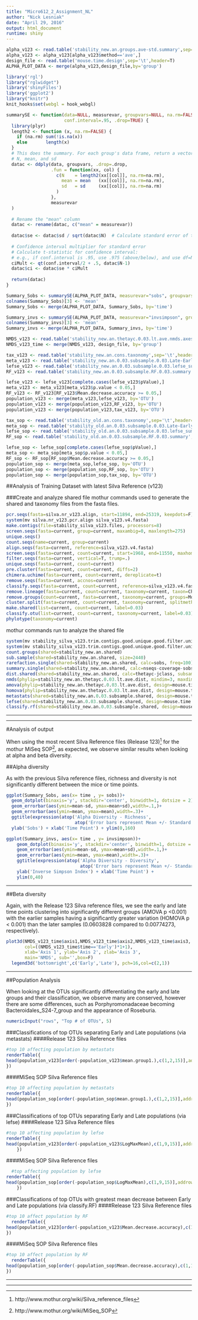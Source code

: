 ```yaml
---
title: "Micro612_2_Assignment_NL"
author: "Nick Lesniak"
date: "April 29, 2016"
output: html_document
runtime: shiny
---
```



```r
alpha_v123 <- read.table('stability_new.an.groups.ave-std.summary',sep='\t',header = T)
alpha_v123 <- alpha_v123[alpha_v123$method=='ave',]
design_file <- read.table('mouse.time.design',sep='\t',header=T)
ALPHA_PLOT_DATA <- merge(alpha_v123,design_file,by='group')

library('rgl')
library("rglwidget")
library('shinyFiles')
library('ggplot2')
library("knitr")
knit_hooks$set(webgl = hook_webgl)

summarySE <- function(data=NULL, measurevar, groupvars=NULL, na.rm=FALSE,
                      conf.interval=.95, .drop=TRUE) {
  library(plyr)
  length2 <- function (x, na.rm=FALSE) {
    if (na.rm) sum(!is.na(x))
    else       length(x)
  }
  # This does the summary. For each group's data frame, return a vector with
  # N, mean, and sd
  datac <- ddply(data, groupvars, .drop=.drop,
                 .fun = function(xx, col) {
                   c(N    = length2(xx[[col]], na.rm=na.rm),
                     mean = mean   (xx[[col]], na.rm=na.rm),
                     sd   = sd     (xx[[col]], na.rm=na.rm)
                   )
                 },
                 measurevar
  )
  
  # Rename the "mean" column    
  datac <- rename(datac, c("mean" = measurevar))
  
  datac$se <- datac$sd / sqrt(datac$N)  # Calculate standard error of the mean
  
  # Confidence interval multiplier for standard error
  # Calculate t-statistic for confidence interval: 
  # e.g., if conf.interval is .95, use .975 (above/below), and use df=N-1
  ciMult <- qt(conf.interval/2 + .5, datac$N-1)
  datac$ci <- datac$se * ciMult
  
  return(datac)
}

Summary_Sobs <- summarySE(ALPHA_PLOT_DATA, measurevar="sobs", groupvars='time')
colnames(Summary_Sobs)[3] <- 'mean'
Summary_Sobs <- merge(ALPHA_PLOT_DATA, Summary_Sobs, by='time')

Summary_invs <- summarySE(ALPHA_PLOT_DATA, measurevar="invsimpson", groupvars='time')
colnames(Summary_invs)[3] <- 'mean'
Summary_invs <- merge(ALPHA_PLOT_DATA, Summary_invs, by='time')

NMDS_v123 <- read.table('stability_new.an.thetayc.0.03.lt.ave.nmds.axes', sep='\t',header=T)
NMDS_v123_time <- merge(NMDS_v123, design_file, by='group')

tax_v123 <- read.table('stability_new.an.cons.taxonomy',sep='\t',header=T)
meta_v123 <- read.table('stability_new.an.0.03.subsample.0.03.Late-Early.metastats',sep='\t',header=T)
lefse_v123 <- read.table('stability_new.an.0.03.subsample.0.03.lefse_summary',sep='\t',header=T,fill=T)
RF_v123 <- read.table('stability_new.an.0.03.subsample.RF.0.03.summary',sep='\t',header=T)

lefse_v123 <- lefse_v123[complete.cases(lefse_v123$pValue),]
meta_v123 <- meta_v123[meta_v123$p.value < 0.05,]
RF_v123 <- RF_v123[RF_v123$Mean.decrease.accuracy >= 0.05,]
population_v123 <- merge(meta_v123,lefse_v123, by='OTU')
population_v123 <- merge(population_v123,RF_v123, by='OTU')
population_v123 <- merge(population_v123,tax_v123, by='OTU')

tax_sop <- read.table('stability_old.an.cons.taxonomy',sep='\t',header=T)
meta_sop <- read.table('stability_old.an.0.03.subsample.0.03.Late-Early.metastats',sep='\t',header=T)
lefse_sop <- read.table('stability_old.an.0.03.subsample.0.03.lefse_summary',sep='\t',header=T,fill=T)
RF_sop <- read.table('stability_old.an.0.03.subsample.RF.0.03.summary',sep='\t',header=T)

lefse_sop <- lefse_sop[complete.cases(lefse_sop$pValue),]
meta_sop <- meta_sop[meta_sop$p.value < 0.05,]
RF_sop <- RF_sop[RF_sop$Mean.decrease.accuracy >= 0.05,]
population_sop <- merge(meta_sop,lefse_sop, by='OTU')
population_sop <- merge(population_sop,RF_sop, by='OTU')
population_sop <- merge(population_sop,tax_sop, by='OTU')


```
##Analysis of Training Dataset with latest Silva Reference (v123)


###Create and analyze shared file
mothur commands used to generate the shared and taxonomy files from the fasta files.

```r
pcr.seqs(fasta=silva.nr_v123.align, start=11894, end=25319, keepdots=F)
system(mv silva.nr_v123.pcr.align silva_v123.v4.fasta)
make.contigs(file=stability_silva_v123.files, processors=8)
screen.seqs(fasta=current, group=current, maxambig=0, maxlength=275)
unique.seqs()
count.seqs(name=current, group=current)
align.seqs(fasta=current, reference=silva_v123.v4.fasta)
screen.seqs(fasta=current, count=current, start=1968, end=11550, maxhomop=8)
filter.seqs(fasta=current, vertical=T, trump=.)
unique.seqs(fasta=current, count=current)
pre.cluster(fasta=current, count=current, diffs=2)
chimera.uchime(fasta=current, count=current, dereplicate=t)
remove.seqs(fasta=current, accnos=current)
classify.seqs(fasta=current, count=current, reference=silva_v123.v4.fasta, taxonomy=silva.nr_v123.tax, cutoff=80)
remove.lineage(fasta=current, count=current, taxonomy=current, taxon=Chloroplast-Mitochondria-unknown-Archaea-Eukaryota)
remove.groups(count=current, fasta=current, taxonomy=current, groups=Mock)
cluster.split(fasta=current, count=current, taxonomy=current, splitmethod=classify, taxlevel=4, cutoff=0.15)
make.shared(list=current, count=current, label=0.03)
classify.otu(list=current, count=current, taxonomy=current, label=0.03)
phylotype(taxonomy=current)
```

mothur commands run to analyze the shared file

```r
system(mv stability_silva_v123.trim.contigs.good.unique.good.filter.unique.precluster.pick.pick.pick.an.unique_list.shared stability_new.an.shared)
system(mv stability_silva_v123.trim.contigs.good.unique.good.filter.unique.precluster.pick.pick.pick.an.unique_list.0.03.cons.taxonomy stability_new.an.cons.taxonomy)
count.groups(shared=stability_new.an.shared)
sub.sample(shared=stability_new.an.shared, size=2440)
rarefaction.single(shared=stability_new.an.shared, calc=sobs, freq=100)
summary.single(shared=stability_new.an.shared, calc=nseqs-coverage-sobs-invsimpson, subsample=2440)
dist.shared(shared=stability_new.an.shared, calc=thetayc-jclass, subsample=2440)
nmds(phylip=stability_new.an.thetayc.0.03.lt.ave.dist, mindim=3, maxdim=3)
amova(phylip=stability_new.an.thetayc.0.03.lt.ave.dist, design=mouse.time.design)
homova(phylip=stability_new.an.thetayc.0.03.lt.ave.dist, design=mouse.time.design)
metastats(shared=stability_new.an.0.03.subsample.shared, design=mouse.time.design)
lefse(shared=stability_new.an.0.03.subsample.shared, design=mouse.time.design)
classify.rf(shared=stability_new.an.0.03.subsample.shared, design=mouse.time.design)
```

***
***

#Analysis of output

When using the most recent Silva Reference files (Release 123)[^1] for the mothur MiSeq SOP[^2], as expected, we observe similar results when looking at alpha and beta diversity. 

##Alpha diversity

As with the previous Silva reference files, richness and diversity is not significantly different between the mice or time points.

```r
ggplot(Summary_Sobs, aes(x= time , y= sobs))+ 
  geom_dotplot(binaxis='y', stackdir='center', binwidth=1, dotsize = 2) +
  geom_errorbar(aes(ymin=mean-sd, ymax=mean+sd),width=.1,)+
  geom_errorbar(aes(ymin=mean, ymax=mean),width=.3)+
  ggtitle(expression(atop('Alpha Diversity - Richness',
                          atop('Error bars represent Mean +/- Standard Deviation')))) +
  ylab('Sobs') + xlab('Time Point') + ylim(0,160)
```

```r
ggplot(Summary_invs, aes(x= time , y= invsimpson))+ 
    geom_dotplot(binaxis='y', stackdir='center', binwidth=1, dotsize = 0.8) +
    geom_errorbar(aes(ymin=mean-sd, ymax=mean+sd),width=.1,)+
    geom_errorbar(aes(ymin=mean, ymax=mean),width=.3)+
    ggtitle(expression(atop('Alpha Diversity - Diversity',
                            atop('Error bars represent Mean +/- Standard Deviation')))) +
    ylab('Inverse Simpson Index') + xlab('Time Point') +
    ylim(0,40)
```

***
##Beta diversity

Again, with the Release 123 Silva reference files, we see the early and late time points clustering into significantly different groups (AMOVA p <0.001) with the earlier samples having a significantly greater variation (HOMOVA p < 0.001) than the later samples (0.0603828 compared to 0.00774273, respectively).

```r
plot3d(NMDS_v123_time$axis1,NMDS_v123_time$axis2,NMDS_v123_time$axis3,
       col=((NMDS_v123_time$time=='Early')*1+1),
       xlab='Axis 1', ylab='Axis 2', zlab='Axis 3',
       main='NMDS', sub='',box=F)
  legend3d('bottomright',c('Early','Late'), pch=16,col=c(2,1))
```
***
##Population Analysis

When looking at the OTUs significantly differentiating the early and late groups and their classification, we observe many are conserved, however there are some differences, such as Porphyromonadaceae becoming Bacteroidales_S24-7_group and the appearance of Roseburia.

```r
numericInput("rows", "Top # of OTUs", 5)
```

###Classifications of top OTUs separating Early and Late populations (via metastats)
####Release 123 Silva Reference files
```r
#top 10 affecting population by metastats
renderTable({
head(population_v123[order(-population_v123$mean.group1.),c(1,2,15)],addrownums=F, input$rows)
})
```

####MiSeq SOP Silva Reference files
```r
#top 10 affecting population by metastats
renderTable({
head(population_sop[order(-population_sop$mean.group1.),c(1,2,15)],addrownums=F,input$rows)
})
```

###Classifications of top OTUs separating Early and Late populations (via lefse)
####Release 123 Silva Reference files
```r
#top 10 affecting population by lefse
renderTable({
head(population_v123[order(-population_v123$LogMaxMean),c(1,9,15)],addrownums=F,input$rows)
    })
```

####MiSeq SOP Silva Reference files
```r
  #top affecting population by lefse
renderTable({
head(population_sop[order(-population_sop$LogMaxMean),c(1,9,15)],addrownums=F,input$rows)
    })
```

###Classifications of top OTUs with greatest mean decrease between Early and Late populations (via classify.RF)
####Release 123 Silva Reference files
```r
#top 10 affect population by RF
  renderTable({
head(population_v123[order(-population_v123$Mean.decrease.accuracy),c(1,13,14,15)],addrownums=F,input$rows)
})
```

####MiSeq SOP Silva Reference files
```r
#top 10 affect population by RF
  renderTable({
head(population_sop[order(-population_sop$Mean.decrease.accuracy),c(1,13,14,15)],addrownums=F,input$rows)
})
```


***
***
[^1]:http://www.mothur.org/wiki/Silva_reference_files
[^2]:http://www.mothur.org/wiki/MiSeq_SOP


